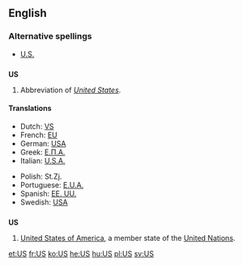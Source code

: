 {{see|Appendix:Variations of "us"}}

==English==

===Alternative spellings===
*[[U.S.]]

==={{initialism}}===
'''US'''

# Abbreviation of ''[[United States]]''.

====Translations====
{{top}}
*Dutch: [[VS]] {{m}} {{p}}
*French: [[EU]] {{m}} {{p}}
*German: [[#German|USA]] {{m}} {{p}}
*Greek: [[Ε.Π.Α.]] {{f}} {{p}}
*Italian: [[U.S.A.]] {{m}} {{p}}
{{mid}}
*Polish: St.Zj. {{m}} {{p}}
*Portuguese: [[E.U.A.]] {{m}} {{p}}
*Spanish: [[EE. UU.]] {{m}} {{p}}
*Swedish: [[USA]] {{n}} {{s}}
{{bottom}}

==={{abbreviation}}===
'''US'''
#[[United States of America]], a member state of the [[United Nations]].

[[et:US]]
[[fr:US]]
[[ko:US]]
[[he:US]]
[[hu:US]]
[[pl:US]]
[[sv:US]]